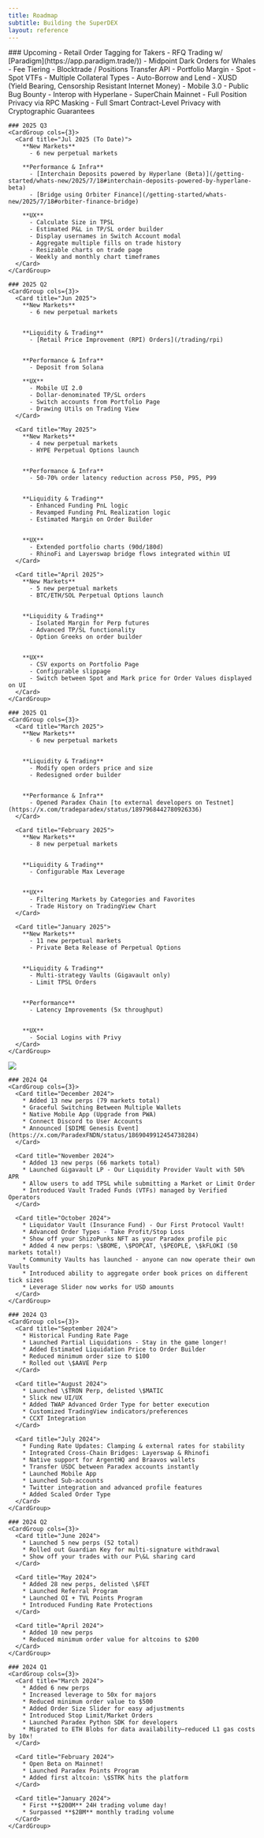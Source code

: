 ```yaml
---
title: Roadmap
subtitle: Building the SuperDEX
layout: reference
---
```


<Tabs>
  <Tab title="2025 & Beyond">
    ### Upcoming
    <CardGroup cols={4}>
      <Card title="Liquidity" icon="layer-group">
        - Retail Order Tagging for Takers
        - RFQ Trading w/ [Paradigm](https://app.paradigm.trade/))
        - Midpoint Dark Orders for Whales
        - Fee Tiering
      </Card>
      <Card title="Platform" icon="chart-network">
        - Blocktrade / Positions Transfer API
        - Portfolio Margin
        - Spot
        - Spot VTFs
        - Multiple Collateral Types
        - Auto-Borrow and Lend
        - XUSD (Yield Bearing, Censorship Resistant Internet Money)
        - Mobile 3.0
      </Card>
      <Card title="Infra" icon="lighthouse">
        - Public Bug Bounty
        - Interop with Hyperlane
        - SuperChain Mainnet
      </Card>
      <Card title="Privacy" icon="signature-lock">
        - Full Position Privacy via RPC Masking
        - Full Smart Contract-Level Privacy with Cryptographic Guarantees
      </Card>
    </CardGroup>

    ### 2025 Q3
    <CardGroup cols={3}>
      <Card title="Jul 2025 (To Date)">
        **New Markets**
          - 6 new perpetual markets

        **Performance & Infra**
          - [Interchain Deposits powered by Hyperlane (Beta)](/getting-started/whats-new/2025/7/18#interchain-deposits-powered-by-hyperlane-beta)
          - [Bridge using Orbiter Finance](/getting-started/whats-new/2025/7/18#orbiter-finance-bridge)

        **UX**
          - Calculate Size in TPSL
          - Estimated P&L in TP/SL order builder
          - Display usernames in Switch Account modal
          - Aggregate multiple fills on trade history
          - Resizable charts on trade page
          - Weekly and monthly chart timeframes
      </Card>
    </CardGroup>

    ### 2025 Q2
    <CardGroup cols={3}>
      <Card title="Jun 2025">
        **New Markets**
          - 6 new perpetual markets


        **Liquidity & Trading**
          - [Retail Price Improvement (RPI) Orders](/trading/rpi)
  

        **Performance & Infra**
          - Deposit from Solana

        **UX**
          - Mobile UI 2.0
          - Dollar-denominated TP/SL orders
          - Switch accounts from Portfolio Page
          - Drawing Utils on Trading View
      </Card>

      <Card title="May 2025">
        **New Markets**
          - 4 new perpetual markets
          - HYPE Perpetual Options launch


        **Performance & Infra**
          - 50-70% order latency reduction across P50, P95, P99


        **Liquidity & Trading**
          - Enhanced Funding PnL logic
          - Revamped Funding PnL Realization logic
          - Estimated Margin on Order Builder


        **UX**
          - Extended portfolio charts (90d/180d)
          - RhinoFi and Layerswap bridge flows integrated within UI
      </Card>

      <Card title="April 2025">
        **New Markets**
          - 5 new perpetual markets
          - BTC/ETH/SOL Perpetual Options launch


        **Liquidity & Trading**
          - Isolated Margin for Perp futures
          - Advanced TP/SL functionality
          - Option Greeks on order builder


        **UX**
          - CSV exports on Portfolio Page
          - Configurable slippage
          - Switch between Spot and Mark price for Order Values displayed on UI
      </Card>
    </CardGroup>

    ### 2025 Q1
    <CardGroup cols={3}>
      <Card title="March 2025">
        **New Markets**
          - 6 new perpetual markets


        **Liquidity & Trading**
          - Modify open orders price and size
          - Redesigned order builder


        **Performance & Infra**
          - Opened Paradex Chain [to external developers on Testnet](https://x.com/tradeparadex/status/1897968442780926336)
      </Card>

      <Card title="February 2025">
        **New Markets**
          - 8 new perpetual markets


        **Liquidity & Trading**
          - Configurable Max Leverage


        **UX**
          - Filtering Markets by Categories and Favorites
          - Trade History on TradingView Chart
      </Card>

      <Card title="January 2025">
        **New Markets**
          - 11 new perpetual markets
          - Private Beta Release of Perpetual Options


        **Liquidity & Trading**
          - Multi-strategy Vaults (Gigavault only)
          - Limit TPSL Orders


        **Performance**
          - Latency Improvements (5x throughput)


        **UX**
          - Social Logins with Privy
      </Card>
    </CardGroup>
  </Tab>

  <Tab title="2024 Achievements">
    <Frame caption="Paradex 2024 Journey">
      <img src="../../assets/Paradex_2024_Roadmap_v1.png" />
    </Frame>

    ### 2024 Q4
    <CardGroup cols={3}>
      <Card title="December 2024">
        * Added 13 new perps (79 markets total)
        * Graceful Switching Between Multiple Wallets
        * Native Mobile App (Upgrade from PWA)
        * Connect Discord to User Accounts
        * Announced [$DIME Genesis Event](https://x.com/ParadexFNDN/status/1869049912454738284)
      </Card>

      <Card title="November 2024">
        * Added 13 new perps (66 markets total)
        * Launched Gigavault LP - Our Liquidity Provider Vault with 50% APR
        * Allow users to add TPSL while submitting a Market or Limit Order
        * Introduced Vault Traded Funds (VTFs) managed by Verified Operators
      </Card>

      <Card title="October 2024">
        * Liquidator Vault (Insurance Fund) - Our First Protocol Vault!
        * Advanced Order Types - Take Profit/Stop Loss
        * Show off your ShizoPunks NFT as your Paradex profile pic ️
        * Added 4 new perps: \$BOME, \$POPCAT, \$PEOPLE, \$kFLOKI (50 markets total!)
        * Community Vaults has launched - anyone can now operate their own Vaults
        * Introduced ability to aggregate order book prices on different tick sizes
        * Leverage Slider now works for USD amounts
      </Card>
    </CardGroup>

    ### 2024 Q3
    <CardGroup cols={3}>
      <Card title="September 2024">
        * Historical Funding Rate Page
        * Launched Partial Liquidations - Stay in the game longer!
        * Added Estimated Liquidation Price to Order Builder
        * Reduced minimum order size to $100
        * Rolled out \$AAVE Perp
      </Card>

      <Card title="August 2024">
        * Launched \$TRON Perp, delisted \$MATIC
        * Slick new UI/UX
        * Added TWAP Advanced Order Type for better execution
        * Customized TradingView indicators/preferences
        * CCXT Integration
      </Card>

      <Card title="July 2024">
        * Funding Rate Updates: Clamping & external rates for stability
        * Integrated Cross-Chain Bridges: Layerswap & Rhinofi
        * Native support for ArgentHQ and Braavos wallets
        * Transfer USDC between Paradex accounts instantly
        * Launched Mobile App
        * Launched Sub-accounts
        * Twitter integration and advanced profile features
        * Added Scaled Order Type
      </Card>
    </CardGroup>

    ### 2024 Q2
    <CardGroup cols={3}>
      <Card title="June 2024">
        * Launched 5 new perps (52 total)
        * Rolled out Guardian Key for multi-signature withdrawal
        * Show off your trades with our P\&L sharing card
      </Card>

      <Card title="May 2024">
        * Added 28 new perps, delisted \$FET
        * Launched Referral Program
        * Launched OI + TVL Points Program
        * Introduced Funding Rate Protections
      </Card>

      <Card title="April 2024">
        * Added 10 new perps
        * Reduced minimum order value for altcoins to $200
      </Card>
    </CardGroup>

    ### 2024 Q1
    <CardGroup cols={3}>
      <Card title="March 2024">
        * Added 6 new perps
        * Increased leverage to 50x for majors
        * Reduced minimum order value to $500
        * Added Order Size Slider for easy adjustments
        * Introduced Stop Limit/Market Orders
        * Launched Paradex Python SDK for developers
        * Migrated to ETH Blobs for data availability—reduced L1 gas costs by 10x!
      </Card>

      <Card title="February 2024">
        * Open Beta on Mainnet!
        * Launched Paradex Points Program
        * Added first altcoin: \$STRK hits the platform
      </Card>

      <Card title="January 2024">
        * First **$200M** 24H trading volume day!
        * Surpassed **$2BM** monthly trading volume
      </Card>
    </CardGroup>
  </Tab>
</Tabs>
